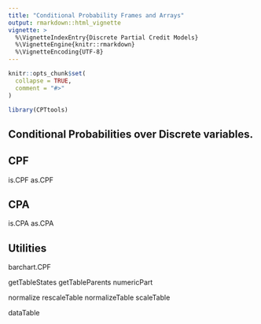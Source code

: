 ```yaml
---
title: "Conditional Probability Frames and Arrays"
output: rmarkdown::html_vignette
vignette: >
  %\VignetteIndexEntry{Discrete Partial Credit Models}
  %\VignetteEngine{knitr::rmarkdown}
  %\VignetteEncoding{UTF-8}
---
```


```r
knitr::opts_chunk$set(
  collapse = TRUE,
  comment = "#>"
)
```

```r
library(CPTtools)
```

## Conditional Probabilities over Discrete variables.

## CPF

is.CPF
as.CPF

## CPA

is.CPA
as.CPA

## Utilities

barchart.CPF


getTableStates
getTableParents
numericPart


normalize
rescaleTable
normalizeTable
scaleTable


dataTable

